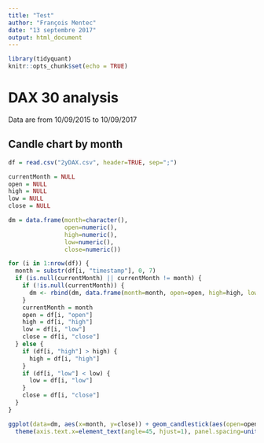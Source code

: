 ```yaml
---
title: "Test"
author: "François Mentec"
date: "13 septembre 2017"
output: html_document
---
```


```r
library(tidyquant)
knitr::opts_chunk$set(echo = TRUE)
```

# DAX 30 analysis

Data are from 10/09/2015 to 10/09/2017

## Candle chart by month

```r
df = read.csv("2yDAX.csv", header=TRUE, sep=";")

currentMonth = NULL
open = NULL
high = NULL
low = NULL
close = NULL

dm = data.frame(month=character(),
                open=numeric(),
                high=numeric(),
                low=numeric(),
                close=numeric())

for (i in 1:nrow(df)) {
  month = substr(df[i, "timestamp"], 0, 7)
  if (is.null(currentMonth) || currentMonth != month) {
    if (!is.null(currentMonth)) {
      dm <- rbind(dm, data.frame(month=month, open=open, high=high, low=low, close=close))
    }
    currentMonth = month
    open = df[i, "open"]
    high = df[i, "high"]
    low = df[i, "low"]
    close = df[i, "close"]
  } else {
    if (df[i, "high"] > high) {
      high = df[i, "high"]
    }
    if (df[i, "low"] < low) {
      low = df[i, "low"]
    }
    close = df[i, "close"]
  }
}

ggplot(data=dm, aes(x=month, y=close)) + geom_candlestick(aes(open=open, high=high, low=low, close=close)) +
  theme(axis.text.x=element_text(angle=45, hjust=1), panel.spacing=unit(2, "lines"))

```